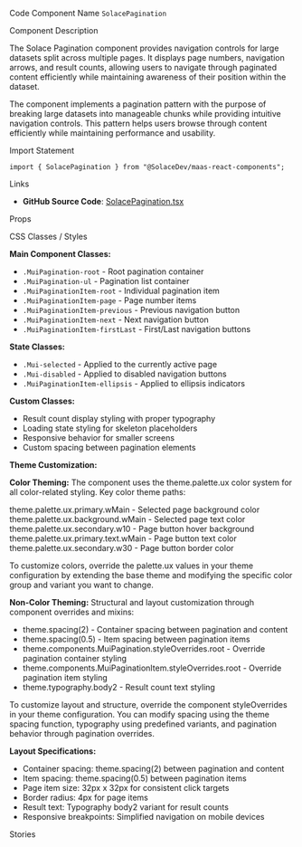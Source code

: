 
<Meta of={SolacePaginationStories} />

<Title>Pagination</Title>

<Description of={SolacePaginationStories} />

<Subtitle>Code Component Name</Subtitle>
`SolacePagination`

<Subtitle>Component Description</Subtitle>

The Solace Pagination component provides navigation controls for large datasets split across multiple pages. It displays page numbers, navigation arrows, and result counts, allowing users to navigate through paginated content efficiently while maintaining awareness of their position within the dataset.

The component implements a pagination pattern with the purpose of breaking large datasets into manageable chunks while providing intuitive navigation controls. This pattern helps users browse through content efficiently while maintaining performance and usability.

<Subtitle>Import Statement</Subtitle>

```tsx
import { SolacePagination } from "@SolaceDev/maas-react-components";
```

<Subtitle>Links</Subtitle>

- **GitHub Source Code**: [SolacePagination.tsx](https://github.com/SolaceDev/maas-react-components/blob/main/src/components/SolacePagination.tsx)

<Subtitle>Props</Subtitle>

<ArgTypes of={SolacePaginationStories} />

<Subtitle>CSS Classes / Styles</Subtitle>

**Main Component Classes:**

- `.MuiPagination-root` - Root pagination container
- `.MuiPagination-ul` - Pagination list container
- `.MuiPaginationItem-root` - Individual pagination item
- `.MuiPaginationItem-page` - Page number items
- `.MuiPaginationItem-previous` - Previous navigation button
- `.MuiPaginationItem-next` - Next navigation button
- `.MuiPaginationItem-firstLast` - First/Last navigation buttons

**State Classes:**

- `.Mui-selected` - Applied to the currently active page
- `.Mui-disabled` - Applied to disabled navigation buttons
- `.MuiPaginationItem-ellipsis` - Applied to ellipsis indicators

**Custom Classes:**

- Result count display styling with proper typography
- Loading state styling for skeleton placeholders
- Responsive behavior for smaller screens
- Custom spacing between pagination elements

**Theme Customization:**

**Color Theming:**
The component uses the theme.palette.ux color system for all color-related styling. Key color theme paths:

<div style={{ display: "flex", alignItems: "center", margin: "8px 0" }}>
	<div
		style={{
			width: "16px",
			height: "16px",
			backgroundColor: "#0066CC",
			border: "1px solid rgba(0,0,0,0.2)",
			borderRadius: "3px",
			marginRight: "8px"
		}}
	></div>
	<span>theme.palette.ux.primary.wMain - Selected page background color</span>
</div>
<div style={{ display: "flex", alignItems: "center", margin: "8px 0" }}>
	<div
		style={{
			width: "16px",
			height: "16px",
			backgroundColor: "#FFFFFF",
			border: "1px solid rgba(0,0,0,0.2)",
			borderRadius: "3px",
			marginRight: "8px"
		}}
	></div>
	<span>theme.palette.ux.background.wMain - Selected page text color</span>
</div>
<div style={{ display: "flex", alignItems: "center", margin: "8px 0" }}>
	<div
		style={{
			width: "16px",
			height: "16px",
			backgroundColor: "#F5F5F5",
			border: "1px solid rgba(0,0,0,0.2)",
			borderRadius: "3px",
			marginRight: "8px"
		}}
	></div>
	<span>theme.palette.ux.secondary.w10 - Page button hover background</span>
</div>
<div style={{ display: "flex", alignItems: "center", margin: "8px 0" }}>
	<div
		style={{
			width: "16px",
			height: "16px",
			backgroundColor: "#333333",
			border: "1px solid rgba(0,0,0,0.2)",
			borderRadius: "3px",
			marginRight: "8px"
		}}
	></div>
	<span>theme.palette.ux.primary.text.wMain - Page button text color</span>
</div>
<div style={{ display: "flex", alignItems: "center", margin: "8px 0" }}>
	<div
		style={{
			width: "16px",
			height: "16px",
			backgroundColor: "#E0E0E0",
			border: "1px solid rgba(0,0,0,0.2)",
			borderRadius: "3px",
			marginRight: "8px"
		}}
	></div>
	<span>theme.palette.ux.secondary.w30 - Page button border color</span>
</div>

To customize colors, override the palette.ux values in your theme configuration by extending the base theme and modifying the specific color group and variant you want to change.

**Non-Color Theming:**
Structural and layout customization through component overrides and mixins:

- theme.spacing(2) - Container spacing between pagination and content
- theme.spacing(0.5) - Item spacing between pagination items
- theme.components.MuiPagination.styleOverrides.root - Override pagination container styling
- theme.components.MuiPaginationItem.styleOverrides.root - Override pagination item styling
- theme.typography.body2 - Result count text styling

To customize layout and structure, override the component styleOverrides in your theme configuration. You can modify spacing using the theme spacing function, typography using predefined variants, and pagination behavior through pagination overrides.

**Layout Specifications:**

- Container spacing: theme.spacing(2) between pagination and content
- Item spacing: theme.spacing(0.5) between pagination items
- Page item size: 32px x 32px for consistent click targets
- Border radius: 4px for page items
- Result text: Typography body2 variant for result counts
- Responsive breakpoints: Simplified navigation on mobile devices

<Subtitle>Stories</Subtitle>

<CustomStories />

